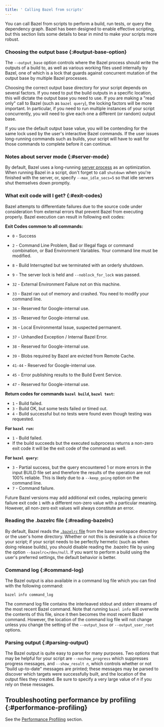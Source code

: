 ```yaml
---
title: ' Calling Bazel from scripts'
---
```


You can call Bazel from scripts to perform a build, run tests, or query
the dependency graph. Bazel has been designed to enable effective scripting, but
this section lists some details to bear in mind to make your scripts more
robust.

### Choosing the output base {:#output-base-option}

The `--output_base` option controls where the Bazel process should write the
outputs of a build to, as well as various working files used internally by
Bazel, one of which is a lock that guards against concurrent mutation of the
output base by multiple Bazel processes.

Choosing the correct output base directory for your script depends on several
factors. If you need to put the build outputs in a specific location, this will
dictate the output base you need to use. If you are making a "read only" call to
Bazel (such as `bazel query`), the locking factors will be more important. In
particular, if you need to run multiple instances of your script concurrently,
you will need to give each one a different (or random) output base.

If you use the default output base value, you will be contending for the same
lock used by the user's interactive Bazel commands. If the user issues
long-running commands such as builds, your script will have to wait for those
commands to complete before it can continue.

### Notes about server mode {:#server-mode}

By default, Bazel uses a long-running [server process](/versions/6.2.0/docs/client-server) as an
optimization. When running Bazel in a script, don't forget to call `shutdown`
when you're finished with the server, or, specify `--max_idle_secs=5` so that
idle servers shut themselves down promptly.

### What exit code will I get? {:#exit-codes}

Bazel attempts to differentiate failures due to the source code under
consideration from external errors that prevent Bazel from executing properly.
Bazel execution can result in following exit codes:

**Exit Codes common to all commands:**

-   `0` - Success
-   `2` - Command Line Problem, Bad or Illegal flags or command combination, or
    Bad Environment Variables. Your command line must be modified.
-   `8` - Build Interrupted but we terminated with an orderly shutdown.
-   `9` - The server lock is held and `--noblock_for_lock` was passed.
-   `32` - External Environment Failure not on this machine.

-   `33` - Bazel ran out of memory and crashed. You need to modify your command line.
-   `34` - Reserved for Google-internal use.
-   `35` - Reserved for Google-internal use.
-   `36` - Local Environmental Issue, suspected permanent.
-   `37` - Unhandled Exception / Internal Bazel Error.
-   `38` - Reserved for Google-internal use.
-   `39` - Blobs required by Bazel are evicted from Remote Cache.
-   `41-44` - Reserved for Google-internal use.
-   `45` - Error publishing results to the Build Event Service.
-   `47` - Reserved for Google-internal use.

**Return codes for commands `bazel build`, `bazel test`:**

-   `1` - Build failed.
-   `3` - Build OK, but some tests failed or timed out.
-   `4` - Build successful but no tests were found even though testing was
    requested.

**For `bazel run`:**

-   `1` - Build failed.
-   If the build succeeds but the executed subprocess returns a non-zero exit
    code it will be the exit code of the command as well.

**For `bazel query`:**

-   `3` - Partial success, but the query encountered 1 or more errors in the
    input BUILD file set and therefore the results of the operation are not 100%
    reliable. This is likely due to a `--keep_going` option on the command line.
-   `7` - Command failure.

Future Bazel versions may add additional exit codes, replacing generic failure
exit code `1` with a different non-zero value with a particular meaning.
However, all non-zero exit values will always constitute an error.

### Reading the .bazelrc file {:#reading-bazelrc}

By default, Bazel reads the [`.bazelrc` file](/versions/6.2.0/docs/bazelrc) from the base
workspace directory or the user's home directory. Whether or not this is
desirable is a choice for your script; if your script needs to be perfectly
hermetic (such as when doing release builds), you should disable reading the
.bazelrc file by using the option `--bazelrc=/dev/null`. If you want to perform
a build using the user's preferred settings, the default behavior is better.

### Command log {:#command-log}

The Bazel output is also available in a command log file which you can find with
the following command:

```posix-terminal
bazel info command_log
```

The command log file contains the interleaved stdout and stderr streams of the
most recent Bazel command. Note that running `bazel info` will overwrite the
contents of this file, since it then becomes the most recent Bazel command.
However, the location of the command log file will not change unless you change
the setting of the `--output_base` or `--output_user_root` options.

### Parsing output {:#parsing-output}

The Bazel output is quite easy to parse for many purposes. Two options that may
be helpful for your script are `--noshow_progress` which suppresses progress
messages, and <code>--show_result <var>n</var></code>, which controls whether or
not "build up-to-date" messages are printed; these messages may be parsed to
discover which targets were successfully built, and the location of the output
files they created. Be sure to specify a very large value of _n_ if you rely on
these messages.

## Troubleshooting performance by profiling {:#performance-profiling}

See the [Performance Profiling](/versions/6.2.0/rules/performance#performance-profiling) section.
